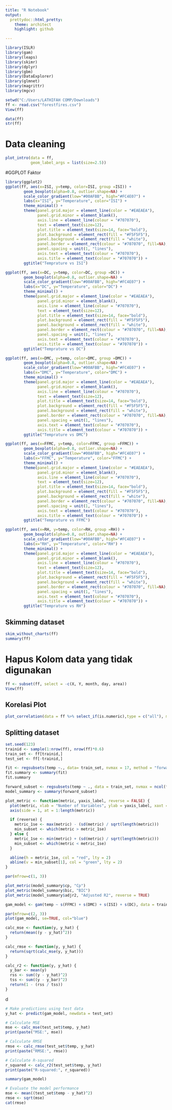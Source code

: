 ---
title: "R Notebook"
output:
  prettydoc::html_pretty:
    theme: architect
    highlight: github

---
```{r}
library(ISLR)
library(gam)
library(leaps)
library(skimr)
library(dplyr)
library(gbm)
library(DataExplorer)
library(glmnet)
library(magrittr)
library(mgcv)

```



```{r}
setwd("C:/Users/LATHIFAH COMP/Downloads")
ff <- read.csv("forestfires.csv")
View(ff)
```

```{r}
data(ff)
str(ff)
```

# Data cleaning
```{r}
plot_intro(data = ff,
           geom_label_args = list(size=2.5))
```

#GGPLOT Faktor
```{r}
library(ggplot2)
ggplot(ff, aes(x=ISI, y=temp, color=ISI, group =ISI)) +
        geom_boxplot(alpha=0.8, outlier.shape=NA) +
        scale_color_gradient(low="#00AFBB", high="#FC4E07") +
        labs(x="ISI", y="Temperature", color="ISI") +
        theme_minimal() +
        theme(panel.grid.major = element_line(color = "#EAEAEA"),
              panel.grid.minor = element_blank(),
              axis.line = element_line(colour = "#707070"),
              text = element_text(size=12),
              plot.title = element_text(size=14, face="bold"),
              plot.background = element_rect(fill = "#F5F5F5"),
              panel.background = element_rect(fill = "white"),
              panel.border = element_rect(colour = "#707070", fill=NA),
              panel.spacing = unit(1, "lines"),
              axis.text = element_text(colour = "#707070"),
              axis.title = element_text(colour = "#707070")) +
        ggtitle("Temprature vs ISI")
```
```{r}
ggplot(ff, aes(x=DC, y=temp, color=DC, group =DC)) +
        geom_boxplot(alpha=0.8, outlier.shape=NA) +
        scale_color_gradient(low="#00AFBB", high="#FC4E07") +
        labs(x="DC", y="Temperature", color="DC") +
        theme_minimal() +
        theme(panel.grid.major = element_line(color = "#EAEAEA"),
              panel.grid.minor = element_blank(),
              axis.line = element_line(colour = "#707070"),
              text = element_text(size=12),
              plot.title = element_text(size=14, face="bold"),
              plot.background = element_rect(fill = "#F5F5F5"),
              panel.background = element_rect(fill = "white"),
              panel.border = element_rect(colour = "#707070", fill=NA),
              panel.spacing = unit(1, "lines"),
              axis.text = element_text(colour = "#707070"),
              axis.title = element_text(colour = "#707070")) +
        ggtitle("Temprature vs DC")
```

```{r}
ggplot(ff, aes(x=DMC, y=temp, color=DMC, group =DMC)) +
        geom_boxplot(alpha=0.8, outlier.shape=NA) +
        scale_color_gradient(low="#00AFBB", high="#FC4E07") +
        labs(x="DMC", y="Temperature", color="DMC") +
        theme_minimal() +
        theme(panel.grid.major = element_line(color = "#EAEAEA"),
              panel.grid.minor = element_blank(),
              axis.line = element_line(colour = "#707070"),
              text = element_text(size=12),
              plot.title = element_text(size=14, face="bold"),
              plot.background = element_rect(fill = "#F5F5F5"),
              panel.background = element_rect(fill = "white"),
              panel.border = element_rect(colour = "#707070", fill=NA),
              panel.spacing = unit(1, "lines"),
              axis.text = element_text(colour = "#707070"),
              axis.title = element_text(colour = "#707070")) +
        ggtitle("Temprature vs DMC")

```

```{r}
ggplot(ff, aes(x=FFMC, y=temp, color=FFMC, group =FFMC)) +
        geom_boxplot(alpha=0.8, outlier.shape=NA) +
        scale_color_gradient(low="#00AFBB", high="#FC4E07") +
        labs(x="FFMC", y="Temperature", color="FFMC") +
        theme_minimal() +
        theme(panel.grid.major = element_line(color = "#EAEAEA"),
              panel.grid.minor = element_blank(),
              axis.line = element_line(colour = "#707070"),
              text = element_text(size=12),
              plot.title = element_text(size=14, face="bold"),
              plot.background = element_rect(fill = "#F5F5F5"),
              panel.background = element_rect(fill = "white"),
              panel.border = element_rect(colour = "#707070", fill=NA),
              panel.spacing = unit(1, "lines"),
              axis.text = element_text(colour = "#707070"),
              axis.title = element_text(colour = "#707070")) +
        ggtitle("Temprature vs FFMC")
```

```{r}
ggplot(ff, aes(x=RH, y=temp, color=RH, group =RH)) +
        geom_boxplot(alpha=0.8, outlier.shape=NA) +
        scale_color_gradient(low="#00AFBB", high="#FC4E07") +
        labs(x="RH", y="Temperature", color="RH") +
        theme_minimal() +
        theme(panel.grid.major = element_line(color = "#EAEAEA"),
              panel.grid.minor = element_blank(),
              axis.line = element_line(colour = "#707070"),
              text = element_text(size=12),
              plot.title = element_text(size=14, face="bold"),
              plot.background = element_rect(fill = "#F5F5F5"),
              panel.background = element_rect(fill = "white"),
              panel.border = element_rect(colour = "#707070", fill=NA),
              panel.spacing = unit(1, "lines"),
              axis.text = element_text(colour = "#707070"),
              axis.title = element_text(colour = "#707070")) +
        ggtitle("Temprature vs RH")
```



## Skimming dataset
```{r}
skim_without_charts(ff)
summary(ff)
```

# Hapus Kolom data yang tidak digunakan
```{r}
ff <- subset(ff, select = -c(X, Y, month, day, area))
View(ff)
```

## Korelasi Plot
```{r}
plot_correlation(data = ff %>% select_if(is.numeric),type = c("all"), maxcat = 40L, title = "Korelasi")
```

## Splitting dataset
```{r}
set.seed(123)
trainid <- sample(1:nrow(ff), nrow(ff)*0.6)
train_set <- ff[trainid,]
test_set <- ff[-trainid,]
```

```{r}
fit <- regsubsets(temp ~., data= train_set, nvmax = 17, method = "forward")
fit.summary <- summary(fit)
fit.summary
```

```{r}
forward_subset <- regsubsets(temp ~ ., data = train_set, nvmax = ncol(ff)-1, method = "forward")
model_summary <- summary(forward_subset)

plot_metric <- function(metric, yaxis_label, reverse = FALSE) {
  plot(metric, xlab = "Number of Variables", ylab = yaxis_label, xaxt = "n", type = "l")
  axis(side = 1, at = 1:length(metric))

  if (reverse) {
    metric_1se <- max(metric) - (sd(metric) / sqrt(length(metric)))
    min_subset <- which(metric > metric_1se)
  } else {
    metric_1se <- min(metric) + (sd(metric) / sqrt(length(metric)))
    min_subset <- which(metric < metric_1se)
  }

  abline(h = metric_1se, col = "red", lty = 2)
  abline(v = min_subset[1], col = "green", lty = 2)
}

par(mfrow=c(1, 3))

plot_metric(model_summary$cp, "Cp")
plot_metric(model_summary$bic, "BIC")
plot_metric(model_summary$adjr2, "Adjusted R2", reverse = TRUE)
```


```{r}
gam_model <- gam(temp ~ s(FFMC) + s(DMC) + s(ISI) + s(DC), data = train_set)

par(mfrow=c(2, 3))
plot(gam_model, se=TRUE, col="blue")
```

```{r}
calc_mse <- function(y, y_hat) {
  return(mean((y - y_hat)^2))
}

calc_rmse <- function(y, y_hat) {
  return(sqrt(calc_mse(y, y_hat)))
}

calc_r2 <- function(y, y_hat) {
  y_bar <- mean(y)
  rss <- sum((y - y_hat)^2)
  tss <- sum((y - y_bar)^2)
  return(1 - (rss / tss))
}
```

d
```{r}
# Make predictions using test data
y_hat <- predict(gam_model, newdata = test_set)

# Calculate MSE
mse <- calc_mse(test_set$temp, y_hat)
print(paste("MSE:", mse))

# Calculate RMSE
rmse <- calc_rmse(test_set$temp, y_hat)
print(paste("RMSE:", rmse))

# Calculate R-squared
r_squared <- calc_r2(test_set$temp, y_hat)
print(paste("R-squared:", r_squared))
```

```{r}
summary(gam_model)
```

```{r}
# Evaluate the model performance
mse <- mean((test_set$temp - y_hat)^2)
rmse <- sqrt(mse)
cat(rmse)
```
```{r}



```

